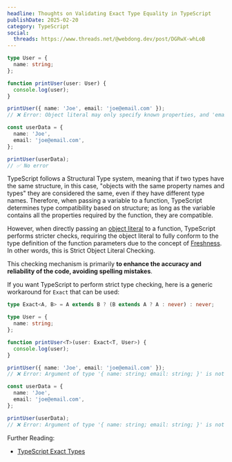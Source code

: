 ```yaml
---
headline: Thoughts on Validating Exact Type Equality in TypeScript
publishDate: 2025-02-20
category: TypeScript
social:
  threads: https://www.threads.net/@webdong.dev/post/DGRwX-whLoB
---
```


```typescript
type User = {
  name: string;
};

function printUser(user: User) {
  console.log(user);
}

printUser({ name: 'Joe', email: 'joe@email.com' });
// ❌ Error: Object literal may only specify known properties, and 'email' does not exist in type 'AllowedType'.

const userData = {
  name: 'Joe',
  email: 'joe@email.com',
};

printUser(userData);
// ✅ No error
```

TypeScript follows a Structural Type system, meaning that if two types have the same structure, in this case, "objects with the same property names and types" they are considered the same, even if they have different type names. Therefore, when passing a variable to a function, TypeScript determines type compatibility based on structure; as long as the variable contains all the properties required by the function, they are compatible.

However, when directly passing an [object literal](https://developer.mozilla.org/en-US/docs/Web/JavaScript/Guide/Grammar_and_types#object_literals) to a function, TypeScript performs stricter checks, requiring the object literal to fully conform to the type definition of the function parameters due to the concept of [Freshness](https://basarat.gitbook.io/typescript/type-system/freshness). In other words, this is Strict Object Literal Checking.

This checking mechanism is primarily **to enhance the accuracy and reliability of the code, avoiding spelling mistakes**.

If you want TypeScript to perform strict type checking, here is a generic workaround for `Exact` that can be used:

```typescript
type Exact<A, B> = A extends B ? (B extends A ? A : never) : never;

type User = {
  name: string;
};

function printUser<T>(user: Exact<T, User>) {
  console.log(user);
}

printUser({ name: 'Joe', email: 'joe@email.com' });
// ❌ Error: Argument of type '{ name: string; email: string; }' is not assignable to parameter of type 'never'.

const userData = {
  name: 'Joe',
  email: 'joe@email.com',
};

printUser(userData);
// ❌ Error: Argument of type '{ name: string; email: string; }' is not assignable to parameter of type 'never'
```

Further Reading:

- [TypeScript Exact Types](https://www.petermekhaeil.com/til/ts-exact-types/)
